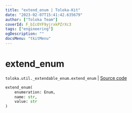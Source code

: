 ```yaml
---
title: "extend_enum | Toloka-Kit"
date: "2023-02-07T15:41:42.635679"
author: ["Toloka Team"]
coverId: F_bIcOYF9yjrxkPZrXc3
tags: ["engineering"]
ogDescription: ""
docsMenu: "tkitMenu"
---
```


# extend_enum
`toloka.util._extendable_enum.extend_enum` | [Source code](https://github.com/Toloka/toloka-kit/blob/v1.1.3/src/util/_extendable_enum.py#L12)

```python
extend_enum(
    enumeration: Enum,
    name: str,
    value: str
)
```